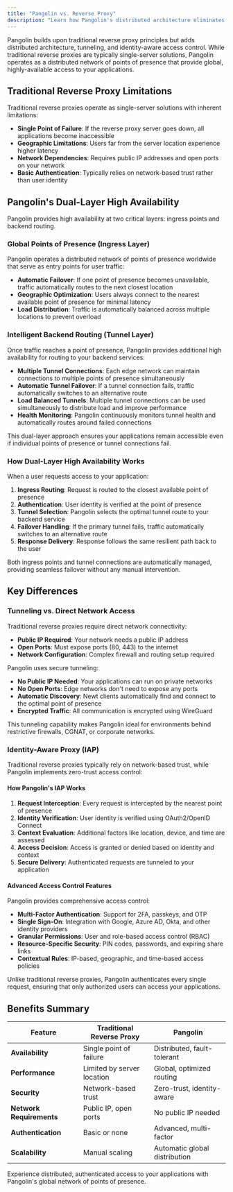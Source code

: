 ```yaml
---
title: "Pangolin vs. Reverse Proxy"
description: "Learn how Pangolin's distributed architecture eliminates single points of failure and provides global, authenticated access to your applications"
---
```



Pangolin builds upon traditional reverse proxy principles but adds distributed architecture, tunneling, and identity-aware access control. While traditional reverse proxies are typically single-server solutions, Pangolin operates as a distributed network of points of presence that provide global, highly-available access to your applications.

## Traditional Reverse Proxy Limitations

Traditional reverse proxies operate as single-server solutions with inherent limitations:

- **Single Point of Failure**: If the reverse proxy server goes down, all applications become inaccessible
- **Geographic Limitations**: Users far from the server location experience higher latency
- **Network Dependencies**: Requires public IP addresses and open ports on your network
- **Basic Authentication**: Typically relies on network-based trust rather than user identity

## Pangolin's Dual-Layer High Availability

Pangolin provides high availability at two critical layers: ingress points and backend routing.

### Global Points of Presence (Ingress Layer)

Pangolin operates a distributed network of points of presence worldwide that serve as entry points for user traffic:

- **Automatic Failover**: If one point of presence becomes unavailable, traffic automatically routes to the next closest location
- **Geographic Optimization**: Users always connect to the nearest available point of presence for minimal latency
- **Load Distribution**: Traffic is automatically balanced across multiple locations to prevent overload

### Intelligent Backend Routing (Tunnel Layer)

Once traffic reaches a point of presence, Pangolin provides additional high availability for routing to your backend services:

- **Multiple Tunnel Connections**: Each edge network can maintain connections to multiple points of presence simultaneously
- **Automatic Tunnel Failover**: If a tunnel connection fails, traffic automatically switches to an alternative route
- **Load Balanced Tunnels**: Multiple tunnel connections can be used simultaneously to distribute load and improve performance
- **Health Monitoring**: Pangolin continuously monitors tunnel health and automatically routes around failed connections

<Info>
This dual-layer approach ensures your applications remain accessible even if individual points of presence or tunnel connections fail.
</Info>

### How Dual-Layer High Availability Works

When a user requests access to your application:

1. **Ingress Routing**: Request is routed to the closest available point of presence
2. **Authentication**: User identity is verified at the point of presence
3. **Tunnel Selection**: Pangolin selects the optimal tunnel route to your backend service
4. **Failover Handling**: If the primary tunnel fails, traffic automatically switches to an alternative route
5. **Response Delivery**: Response follows the same resilient path back to the user

<Check>
Both ingress points and tunnel connections are automatically managed, providing seamless failover without any manual intervention.
</Check>

## Key Differences

### Tunneling vs. Direct Network Access

Traditional reverse proxies require direct network connectivity:

- **Public IP Required**: Your network needs a public IP address
- **Open Ports**: Must expose ports (80, 443) to the internet
- **Network Configuration**: Complex firewall and routing setup required

Pangolin uses secure tunneling:

- **No Public IP Needed**: Your applications can run on private networks
- **No Open Ports**: Edge networks don't need to expose any ports
- **Automatic Discovery**: Newt clients automatically find and connect to the optimal point of presence
- **Encrypted Traffic**: All communication is encrypted using WireGuard

<Tip>
This tunneling capability makes Pangolin ideal for environments behind restrictive firewalls, CGNAT, or corporate networks.
</Tip>

### Identity-Aware Proxy (IAP)

Traditional reverse proxies typically rely on network-based trust, while Pangolin implements zero-trust access control:

#### How Pangolin's IAP Works

1. **Request Interception**: Every request is intercepted by the nearest point of presence
2. **Identity Verification**: User identity is verified using OAuth2/OpenID Connect
3. **Context Evaluation**: Additional factors like location, device, and time are assessed
4. **Access Decision**: Access is granted or denied based on identity and context
5. **Secure Delivery**: Authenticated requests are tunneled to your application

#### Advanced Access Control Features

Pangolin provides comprehensive access control:

- **Multi-Factor Authentication**: Support for 2FA, passkeys, and OTP
- **Single Sign-On**: Integration with Google, Azure AD, Okta, and other identity providers
- **Granular Permissions**: User and role-based access control (RBAC)
- **Resource-Specific Security**: PIN codes, passwords, and expiring share links
- **Contextual Rules**: IP-based, geographic, and time-based access policies

<Warning>
Unlike traditional reverse proxies, Pangolin authenticates every single request, ensuring that only authorized users can access your applications.
</Warning>

## Benefits Summary

| Feature | Traditional Reverse Proxy | Pangolin |
|---------|--------------------------|----------|
| **Availability** | Single point of failure | Distributed, fault-tolerant |
| **Performance** | Limited by server location | Global, optimized routing |
| **Security** | Network-based trust | Zero-trust, identity-aware |
| **Network Requirements** | Public IP, open ports | No public IP needed |
| **Authentication** | Basic or none | Advanced, multi-factor |
| **Scalability** | Manual scaling | Automatic global distribution |

<Card title="Try Pangolin Cloud" icon="rocket" href="https://pangolin.fossorial.io/auth/signup">
  Experience distributed, authenticated access to your applications with Pangolin's global network of points of presence.
</Card>
